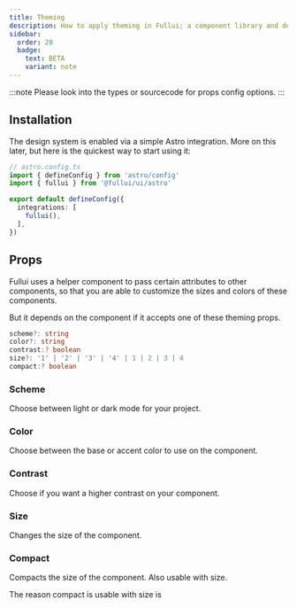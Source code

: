 ```yaml
---
title: Theming
description: How to apply theming in Fullui; a component library and design system built for Astro.
sidebar:
  order: 20
  badge:
    text: BETA
    variant: note
---
```


:::note
Please look into the types or sourcecode for props config options. 
:::

## Installation
The design system is enabled via a simple Astro integration. More on this later, but here is the quickest way to start using it:

```ts
// astro.config.ts
import { defineConfig } from 'astro/config'
import { fullui } from '@fullui/ui/astro'

export default defineConfig({
  integrations: [
    fullui(),
  ],
})
```

## Props
Fullui uses a helper component to pass certain attributes to other components, so that you are able to customize the sizes and colors of these components. 

But it depends on the component if it accepts one of these theming props.

```ts
scheme?: string
color?: string
contrast:? boolean
size?: '1' | '2' | '3' | '4' | 1 | 2 | 3 | 4
compact:? boolean
```

### Scheme
Choose between light or dark mode for your project.

### Color
Choose between the base or accent color to use on the component.

### Contrast
Choose if you want a higher contrast on your component.

### Size
Changes the size of the component.

### Compact
Compacts the size of the component. Also usable with size. 

The reason compact is usable with size is